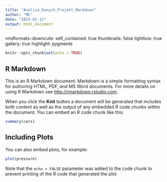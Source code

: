 ```yaml
---
title: "Analiza_Danych_Projekt_Markdown"
author: "MŁ"
date: "2025-01-12"
output: html_document
---
```

rmdformats::downcute:
    self_contained: true
    thumbnails: false
    lightbox: true
    gallery: true
    highlight: pygments

```r
knitr::opts_chunk$set(echo = TRUE)
```

## R Markdown

This is an R Markdown document. Markdown is a simple formatting syntax for authoring HTML, PDF, and MS Word documents. For more details on using R Markdown see <http://rmarkdown.rstudio.com>.

When you click the **Knit** button a document will be generated that includes both content as well as the output of any embedded R code chunks within the document. You can embed an R code chunk like this:

```r
summary(cars)
```

## Including Plots

You can also embed plots, for example:

```r
plot(pressure)
```

Note that the `echo = FALSE` parameter was added to the code chunk to prevent printing of the R code that generated the plot.
